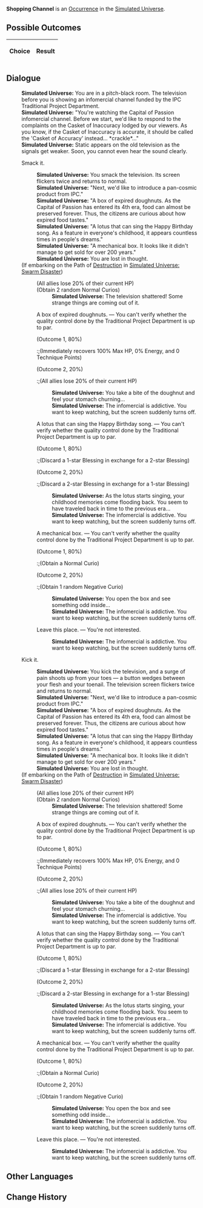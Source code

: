 {{Simulated Universe Event Infobox
|title         = Shopping Channel
|image         = Random Event Normal.png
|type          =
|domains_su    = Occurrence
|domains_ext   = Occurrence
|domains_swarm = 
|domains_gng   = 
|requirements  =
|prev          = 
|next          = 
|indexRewards  =
|characters    = 
}}
'''Shopping Channel''' is an [[Simulated Universe/Occurrence|Occurrence]] in the [[Simulated Universe]].

==Possible Outcomes==
{| class="article-table"
!Choice
!Result

|}

<!--
==Gameplay Notes==

-->
==Dialogue==
{{Dialogue Start}}
:'''Simulated Universe:''' You are in a pitch-black room. The television before you is showing an infomercial channel funded by the IPC Traditional Project Department.
:'''Simulated Universe:''' "You're watching the Capital of Passion infomercial channel. Before we start, we'd like to respond to the complaints on the Casket of Inaccuracy lodged by our viewers. As you know, if the Casket of Inaccuracy is accurate, it should be called the 'Casket of Accuracy' instead... *crackle*..."
:'''Simulated Universe:''' Static appears on the old television as the signals get weaker. Soon, you cannot even hear the sound clearly.
:{{DIcon|Arrow}} Smack it.
::'''Simulated Universe:''' You smack the television. Its screen flickers twice and returns to normal.
::'''Simulated Universe:''' "Next, we'd like to introduce a pan-cosmic product from IPC."
::'''Simulated Universe:''' "A box of expired doughnuts. As the Capital of Passion has entered its 4th era, food can almost be preserved forever. Thus, the citizens are curious about how expired food tastes."
::'''Simulated Universe:''' "A lotus that can sing the Happy Birthday song. As a feature in everyone's childhood, it appears countless times in people's dreams."
::'''Simulated Universe:''' "A mechanical box. It looks like it didn't manage to get sold for over 200 years."
::'''Simulated Universe:''' You are lost in thought.
:;(If embarking on the Path of [[Simulated Universe/Paths#Destruction|Destruction]] in [[Simulated Universe: Swarm Disaster]])
::{{SU Special Dialogue|Destruction|Smash this television!|All characters lose HP equal to 20% of their current HP, and obtain 2 random Curio(s).}}
::;(All allies lose 20% of their current HP)
::;(Obtain 2 random Normal Curios)
:::'''Simulated Universe:''' The television shattered! Some strange things are coming out of it.
::{{DIcon|Star}} A box of expired doughnuts. &mdash; You can't verify whether the quality control done by the Traditional Project Department is up to par.
::;(Outcome 1, 80%)
:::;(Immediately recovers 100% Max HP, 0% Energy, and 0 Technique Points)
::;(Outcome 2, 20%)
:::;(All allies lose 20% of their current HP)
:::'''Simulated Universe:''' You take a bite of the doughnut and feel your stomach churning...
:::'''Simulated Universe:''' The infomercial is addictive. You want to keep watching, but the screen suddenly turns off.
::{{DIcon|Star}} A lotus that can sing the Happy Birthday song. &mdash; You can't verify whether the quality control done by the Traditional Project Department is up to par.
::;(Outcome 1, 80%)
:::;(Discard a 1-star Blessing in exchange for a 2-star Blessing)
::;(Outcome 2, 20%)
:::;(Discard a 2-star Blessing in exchange for a 1-star Blessing)
:::'''Simulated Universe:''' As the lotus starts singing, your childhood memories come flooding back. You seem to have traveled back in time to the previous era...
:::'''Simulated Universe:''' The infomercial is addictive. You want to keep watching, but the screen suddenly turns off.
::{{DIcon|Star}} A mechanical box. &mdash; You can't verify whether the quality control done by the Traditional Project Department is up to par.
::;(Outcome 1, 80%)
:::;(Obtain a Normal Curio)
::;(Outcome 2, 20%)
:::;(Obtain 1 random Negative Curio)
:::'''Simulated Universe:''' You open the box and see something odd inside...
:::'''Simulated Universe:''' The infomercial is addictive. You want to keep watching, but the screen suddenly turns off.
::{{DIcon|Star}} Leave this place. &mdash; You're not interested.
:::'''Simulated Universe:''' The infomercial is addictive. You want to keep watching, but the screen suddenly turns off.
:{{DIcon|Arrow}} Kick it.
::'''Simulated Universe:''' You kick the television, and a surge of pain shoots up from your toes &mdash; a button wedges between your flesh and your toenail. The television screen flickers twice and returns to normal.
::'''Simulated Universe:''' "Next, we'd like to introduce a pan-cosmic product from IPC."
::'''Simulated Universe:''' "A box of expired doughnuts. As the Capital of Passion has entered its 4th era, food can almost be preserved forever. Thus, the citizens are curious about how expired food tastes."
::'''Simulated Universe:''' "A lotus that can sing the Happy Birthday song. As a feature in everyone's childhood, it appears countless times in people's dreams."
::'''Simulated Universe:''' "A mechanical box. It looks like it didn't manage to get sold for over 200 years."
::'''Simulated Universe:''' You are lost in thought.
:;(If embarking on the Path of [[Simulated Universe/Paths#Destruction|Destruction]] in [[Simulated Universe: Swarm Disaster]])
::{{SU Special Dialogue|Destruction|Smash this television!|All characters lose HP equal to 20% of their current HP, and obtain 2 random Curio(s).}}
::;(All allies lose 20% of their current HP)
::;(Obtain 2 random Normal Curios)
:::'''Simulated Universe:''' The television shattered! Some strange things are coming out of it.
::{{DIcon|Star}} A box of expired doughnuts. &mdash; You can't verify whether the quality control done by the Traditional Project Department is up to par.
::;(Outcome 1, 80%)
:::;(Immediately recovers 100% Max HP, 0% Energy, and 0 Technique Points)
::;(Outcome 2, 20%)
:::;(All allies lose 20% of their current HP)
:::'''Simulated Universe:''' You take a bite of the doughnut and feel your stomach churning...
:::'''Simulated Universe:''' The infomercial is addictive. You want to keep watching, but the screen suddenly turns off.
::{{DIcon|Star}} A lotus that can sing the Happy Birthday song. &mdash; You can't verify whether the quality control done by the Traditional Project Department is up to par.
::;(Outcome 1, 80%)
:::;(Discard a 1-star Blessing in exchange for a 2-star Blessing)
::;(Outcome 2, 20%)
:::;(Discard a 2-star Blessing in exchange for a 1-star Blessing)
:::'''Simulated Universe:''' As the lotus starts singing, your childhood memories come flooding back. You seem to have traveled back in time to the previous era...
:::'''Simulated Universe:''' The infomercial is addictive. You want to keep watching, but the screen suddenly turns off.
::{{DIcon|Star}} A mechanical box. &mdash; You can't verify whether the quality control done by the Traditional Project Department is up to par.
::;(Outcome 1, 80%)
:::;(Obtain a Normal Curio)
::;(Outcome 2, 20%)
:::;(Obtain 1 random Negative Curio)
:::'''Simulated Universe:''' You open the box and see something odd inside...
:::'''Simulated Universe:''' The infomercial is addictive. You want to keep watching, but the screen suddenly turns off.
::{{DIcon|Star}} Leave this place. &mdash; You're not interested.
:::'''Simulated Universe:''' The infomercial is addictive. You want to keep watching, but the screen suddenly turns off.
{{Dialogue End}}

==Other Languages==
{{Other Languages
|en   = Shopping Channel
|zhs  = 电视购物频道
|zht  = 電視購物頻道
|ja   = テレビショッピングチャンネル
|ko   = 티비 홈쇼핑 채널
|es   = Teletienda
|fr   = Télé-achat
|ru   = Телемагазин
|th   = ช่องช้อปปิ้งทางโทรทัศน์
|vi   = Kênh Mua Sắm Truyền Hình
|de   = Shopping-Kanal
|id   = Saluran Belanja
|pt   = Canal de Compras
}}

==Change History==
{{Change History|1.3}}
